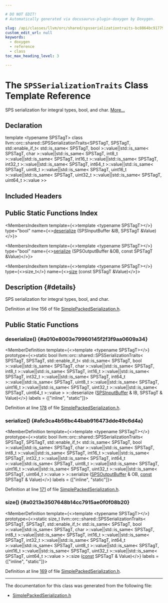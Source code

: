 ```yaml
---

# DO NOT EDIT!
# Automatically generated via docusaurus-plugin-doxygen by Doxygen.

slug: /api/classes/llvm/orc/shared/spsserializationtraits-bc8864bc9177988c0f61b4692cfcd36c
custom_edit_url: null
keywords:
  - doxygen
  - reference
  - class
toc_max_heading_level: 3

---
```





# The `SPSSerializationTraits` Class Template Reference

<DoxygenPage pluginConfig={pluginConfig}>

SPS serialization for integral types, bool, and char. <a href="#details">More...</a>

## Declaration

<CodeBlock>template &lt;typename SPSTagT&gt;
class llvm::orc::shared::SPSSerializationTraits&lt;SPSTagT, SPSTagT, std::enable&#95;if&#95;t&lt; std::is&#95;same&lt; SPSTagT, bool &gt;::value||std::is&#95;same&lt; SPSTagT, char &gt;::value||std::is&#95;same&lt; SPSTagT, int8&#95;t &gt;::value||std::is&#95;same&lt; SPSTagT, int16&#95;t &gt;::value||std::is&#95;same&lt; SPSTagT, int32&#95;t &gt;::value||std::is&#95;same&lt; SPSTagT, int64&#95;t &gt;::value||std::is&#95;same&lt; SPSTagT, uint8&#95;t &gt;::value||std::is&#95;same&lt; SPSTagT, uint16&#95;t &gt;::value||std::is&#95;same&lt; SPSTagT, uint32&#95;t &gt;::value||std::is&#95;same&lt; SPSTagT, uint64&#95;t &gt;::value &gt;&gt;</CodeBlock>

## Included Headers

<IncludesList>
<IncludesListItem
  filePath="llvm/ExecutionEngine/Orc/Shared/SimplePackedSerialization.h"
  permalink="/docs/api/files/include/include/llvm/include/llvm/executionengine/include/llvm/executionengine/orc/include/llvm/executionengine/orc/shared/simplepackedserialization-h"
  isLocal="true" />
</IncludesList>

## Public Static Functions Index

<MembersIndex>

<MembersIndexItem
  template={<>template &lt;typename SPSTagT&gt;</>}
  type="bool"
  name={<><a href="#a010e8003e79960145f2f3f9aa0609a34">deserialize</a> (SPSInputBuffer &amp;IB, SPSTagT &amp;Value)</>}>
</MembersIndexItem>

<MembersIndexItem
  template={<>template &lt;typename SPSTagT&gt;</>}
  type="bool"
  name={<><a href="#afe3ca4b56bc44bab916473dde49c6d4a">serialize</a> (SPSOutputBuffer &amp;OB, const SPSTagT &amp;Value)</>}>
</MembersIndexItem>

<MembersIndexItem
  template={<>template &lt;typename SPSTagT&gt;</>}
  type={<>size&#95;t</>}
  name={<><a href="#a0213e3507648b14cc7915ae0f0f08b20">size</a> (const SPSTagT &amp;Value)</>}>
</MembersIndexItem>

</MembersIndex>

## Description {#details}

SPS serialization for integral types, bool, and char.

Definition at line 156 of file <a href="/docs/api/files/include/include/llvm/include/llvm/executionengine/include/llvm/executionengine/orc/include/llvm/executionengine/orc/shared/simplepackedserialization-h">SimplePackedSerialization.h</a>.

<SectionDefinition>

## Public Static Functions

### deserialize() {#a010e8003e79960145f2f3f9aa0609a34}

<MemberDefinition
  template={<>template &lt;typename SPSTagT&gt;</>}
  prototype={<>static bool llvm::orc::shared::SPSSerializationTraits&lt; SPSTagT, SPSTagT, std::enable&#95;if&#95;t&lt; std::is&#95;same&lt; SPSTagT, bool &gt;::value||std::is&#95;same&lt; SPSTagT, char &gt;::value||std::is&#95;same&lt; SPSTagT, int8&#95;t &gt;::value||std::is&#95;same&lt; SPSTagT, int16&#95;t &gt;::value||std::is&#95;same&lt; SPSTagT, int32&#95;t &gt;::value||std::is&#95;same&lt; SPSTagT, int64&#95;t &gt;::value||std::is&#95;same&lt; SPSTagT, uint8&#95;t &gt;::value||std::is&#95;same&lt; SPSTagT, uint16&#95;t &gt;::value||std::is&#95;same&lt; SPSTagT, uint32&#95;t &gt;::value||std::is&#95;same&lt; SPSTagT, uint64&#95;t &gt;::value &gt; &gt;::deserialize (<a href="/docs/api/classes/llvm/orc/shared/spsinputbuffer">SPSInputBuffer</a> &amp; IB, SPSTagT &amp; Value)</>}
  labels = {["inline", "static"]}>

Definition at line <a href="/docs/api/files/include/include/llvm/include/llvm/executionengine/include/llvm/executionengine/orc/include/llvm/executionengine/orc/shared/simplepackedserialization-h/#l00178">178</a> of file <a href="/docs/api/files/include/include/llvm/include/llvm/executionengine/include/llvm/executionengine/orc/include/llvm/executionengine/orc/shared/simplepackedserialization-h">SimplePackedSerialization.h</a>.
</MemberDefinition>

### serialize() {#afe3ca4b56bc44bab916473dde49c6d4a}

<MemberDefinition
  template={<>template &lt;typename SPSTagT&gt;</>}
  prototype={<>static bool llvm::orc::shared::SPSSerializationTraits&lt; SPSTagT, SPSTagT, std::enable&#95;if&#95;t&lt; std::is&#95;same&lt; SPSTagT, bool &gt;::value||std::is&#95;same&lt; SPSTagT, char &gt;::value||std::is&#95;same&lt; SPSTagT, int8&#95;t &gt;::value||std::is&#95;same&lt; SPSTagT, int16&#95;t &gt;::value||std::is&#95;same&lt; SPSTagT, int32&#95;t &gt;::value||std::is&#95;same&lt; SPSTagT, int64&#95;t &gt;::value||std::is&#95;same&lt; SPSTagT, uint8&#95;t &gt;::value||std::is&#95;same&lt; SPSTagT, uint16&#95;t &gt;::value||std::is&#95;same&lt; SPSTagT, uint32&#95;t &gt;::value||std::is&#95;same&lt; SPSTagT, uint64&#95;t &gt;::value &gt; &gt;::serialize (<a href="/docs/api/classes/llvm/orc/shared/spsoutputbuffer">SPSOutputBuffer</a> &amp; OB, <a href="/docs/api/files/lib/lib/target/lib/target/aarch64/aarch64promoteconstant-cpp/#a90f8350fecae261c25be85d38b451bff">const</a> SPSTagT &amp; Value)</>}
  labels = {["inline", "static"]}>

Definition at line <a href="/docs/api/files/include/include/llvm/include/llvm/executionengine/include/llvm/executionengine/orc/include/llvm/executionengine/orc/shared/simplepackedserialization-h/#l00171">171</a> of file <a href="/docs/api/files/include/include/llvm/include/llvm/executionengine/include/llvm/executionengine/orc/include/llvm/executionengine/orc/shared/simplepackedserialization-h">SimplePackedSerialization.h</a>.
</MemberDefinition>

### size() {#a0213e3507648b14cc7915ae0f0f08b20}

<MemberDefinition
  template={<>template &lt;typename SPSTagT&gt;</>}
  prototype={<>static size&#95;t llvm::orc::shared::SPSSerializationTraits&lt; SPSTagT, SPSTagT, std::enable&#95;if&#95;t&lt; std::is&#95;same&lt; SPSTagT, bool &gt;::value||std::is&#95;same&lt; SPSTagT, char &gt;::value||std::is&#95;same&lt; SPSTagT, int8&#95;t &gt;::value||std::is&#95;same&lt; SPSTagT, int16&#95;t &gt;::value||std::is&#95;same&lt; SPSTagT, int32&#95;t &gt;::value||std::is&#95;same&lt; SPSTagT, int64&#95;t &gt;::value||std::is&#95;same&lt; SPSTagT, uint8&#95;t &gt;::value||std::is&#95;same&lt; SPSTagT, uint16&#95;t &gt;::value||std::is&#95;same&lt; SPSTagT, uint32&#95;t &gt;::value||std::is&#95;same&lt; SPSTagT, uint64&#95;t &gt;::value &gt; &gt;::size (<a href="/docs/api/files/lib/lib/target/lib/target/aarch64/aarch64promoteconstant-cpp/#a90f8350fecae261c25be85d38b451bff">const</a> SPSTagT &amp; Value)</>}
  labels = {["inline", "static"]}>

Definition at line <a href="/docs/api/files/include/include/llvm/include/llvm/executionengine/include/llvm/executionengine/orc/include/llvm/executionengine/orc/shared/simplepackedserialization-h/#l00169">169</a> of file <a href="/docs/api/files/include/include/llvm/include/llvm/executionengine/include/llvm/executionengine/orc/include/llvm/executionengine/orc/shared/simplepackedserialization-h">SimplePackedSerialization.h</a>.
</MemberDefinition>

</SectionDefinition>

<hr/>

The documentation for this class was generated from the following file:

<ul>
<li><a href="/docs/api/files/include/include/llvm/include/llvm/executionengine/include/llvm/executionengine/orc/include/llvm/executionengine/orc/shared/simplepackedserialization-h">SimplePackedSerialization.h</a></li>
</ul>

</DoxygenPage>

